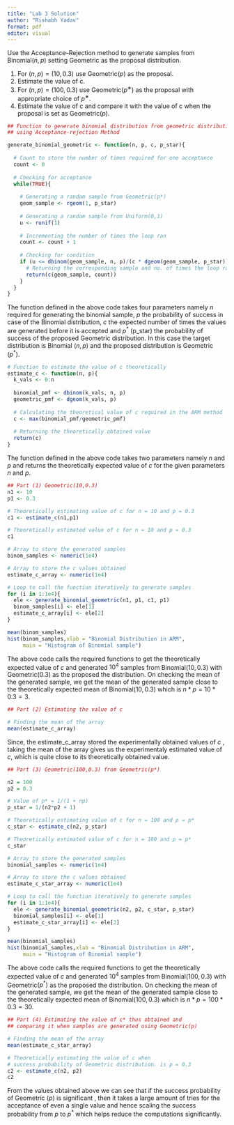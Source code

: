 ---
title: "Lab 3 Solution"
author: "Rishabh Yadav"
format: pdf
editor: visual
---

\textbf{Problem 1} Use the Acceptance–Rejection method to generate samples from Binomial$(n,p)$ setting Geometric as the proposal distribution.

(1) For $(n, p) = (10, 0.3)$ use Geometric$(p)$ as the proposal.
(2) Estimate the value of c.
(3) For $(n, p) = (100, 0.3)$ use Geometric$(p^∗)$ as the proposal with appropriate choice of $p^∗$.
(4) Estimate the value of c and compare it with the value of c when the proposal is set as Geometric$(p)$.

\textbf{Solution:}

```{r}

## Function to generate binomial distribution from geometric distribution 
## using Acceptance-rejection Method

generate_binomial_geometric <- function(n, p, c, p_star){
  
  # Count to store the number of times required for one acceptance
  count <- 0
  
  # Checking for acceptance
  while(TRUE){
   
    # Generating a random sample from Geometric(p*)
    geom_sample <- rgeom(1, p_star)
    
    # Generating a random sample from Uniform(0,1)
    u <- runif(1)
    
    # Incrementing the number of times the loop ran
    count <- count + 1
    
    # Checking for condition
    if (u <= dbinom(geom_sample, n, p)/(c * dgeom(geom_sample, p_star))){
      # Returning the corresponding sample and no. of times the loop ran
      return(c(geom_sample, count))
    }
  }
}

```

The function defined in the above code takes four parameters namely $n$ required for generating the binomial sample, $p$ the probability of success in case of the Binomial distribution, $c$ the expected number of times the values are generated before it is accepted and $p^*$ (p_star) the probability of success of the proposed Geometric distribution. In this case the target distribution is Binomial $(n,p)$ and the proposed distribution is Geometric $(p^*)$.

```{r}
# Function to estimate the value of c theoretically
estimate_c <- function(n, p){
  k_vals <- 0:n
  
  binomial_pmf <- dbinom(k_vals, n, p)
  geometric_pmf <- dgeom(k_vals, p)
  
  # Calculating the theoretical value of c required in the ARM method
  c <- max(binomial_pmf/geometric_pmf)
  
  # Returning the theoretically obtained value
  return(c)
}

```

The function defined in the above code takes two parameters namely $n$ and $p$ and returns the theoretically expected value of $c$ for the given parameters $n$ and $p$.

```{r}

## Part (1) Geometric(10,0.3)
n1 <- 10
p1 <- 0.3

# Theoretically estimating value of c for n = 10 and p = 0.3
c1 <- estimate_c(n1,p1)

# Theoretically estimated value of c for n = 10 and p = 0.3
c1

# Array to store the generated samples
binom_samples <- numeric(1e4)

# Array to store the c values obtained
estimate_c_array <- numeric(1e4)

# Loop to call the function iteratively to generate samples 
for (i in 1:1e4){
  ele <- generate_binomial_geometric(n1, p1, c1, p1)
  binom_samples[i] <- ele[1]
  estimate_c_array[i] <- ele[2]
}

mean(binom_samples)
hist(binom_samples,xlab = "Binomial Distribution in ARM",
     main = "Histogram of Binomial sample")
```

The above code calls the required functions to get the theoretically expected value of $c$ and generated $10^4$ samples from Binomial$(10,0.3)$ with Geometric$(0.3)$ as the proposed the distribution. On checking the mean of the generated sample, we get the mean of the generated sample close to the theoretically expected mean of Binomial$(10,0.3)$ which is $n*p = 10*0.3 = 3$.

```{r}
## Part (2) Estimating the value of c

# Finding the mean of the array
mean(estimate_c_array)
```

Since, the estimate_c_array stored the experimentally obtained values of $c$ , taking the mean of the array gives us the experimentaly estimated value of $c$, which is quite close to its theoretically obtained value.

```{r}
## Part (3) Geometric(100,0.3) from Geometric(p*)

n2 = 100
p2 = 0.3

# Value of p* = 1/(1 + np)
p_star = 1/(n2*p2 + 1)

# Theoretically estimating value of c for n = 100 and p = p* 
c_star <- estimate_c(n2, p_star)

# Theoretically estimated value of c for n = 100 and p = p*
c_star

# Array to store the generated samples
binomial_samples <- numeric(1e4)

# Array to store the c values obtained
estimate_c_star_array <- numeric(1e4)

# Loop to call the function iteratively to generate samples 
for (i in 1:1e4){
  ele <- generate_binomial_geometric(n2, p2, c_star, p_star)
  binomial_samples[i] <- ele[1]
  estimate_c_star_array[i] <- ele[2]
}

mean(binomial_samples)
hist(binomial_samples,xlab = "Binomial Distribution in ARM",
     main = "Histogram of Binomial sample")
```

The above code calls the required functions to get the theoretically expected value of $c$ and generated $10^4$ samples from Binomial$(100,0.3)$ with Geometric$(p^*)$ as the proposed the distribution. On checking the mean of the generated sample, we get the mean of the generated sample close to the theoretically expected mean of Binomial$(100,0.3)$ which is $n*p = 100*0.3 = 30$.

```{r}
## Part (4) Estimating the value of c* thus obtained and 
## comparing it when samples are generated using Geometric(p)

# Finding the mean of the array
mean(estimate_c_star_array)

# Theoretically estimating the value of c when 
# success probability of Geometric distribution. is p = 0.3
c2 <- estimate_c(n2, p2)
c2
```

From the values obtained above we can see that if the success probability of Geometric $(p)$ is significant , then it takes a large amount of tries for the acceptance of even a single value and hence scaling the success probability from $p$ to $p^*$ which helps reduce the computations significantly.
